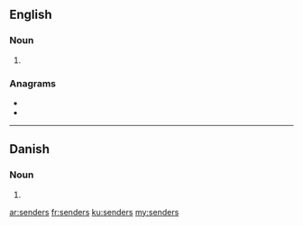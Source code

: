 {{also|Senders}}
==English==

===Noun===
{{head|en|noun plural form}}

# {{plural of|sender|lang=en}}

===Anagrams===
* {{l|en|redness}}
* {{l|en|resends}}

----

==Danish==

===Noun===
{{head|da|noun form|g=c}}

# {{genitive singular indefinite of|sender|lang=da}}

[[ar:senders]]
[[fr:senders]]
[[ku:senders]]
[[my:senders]]